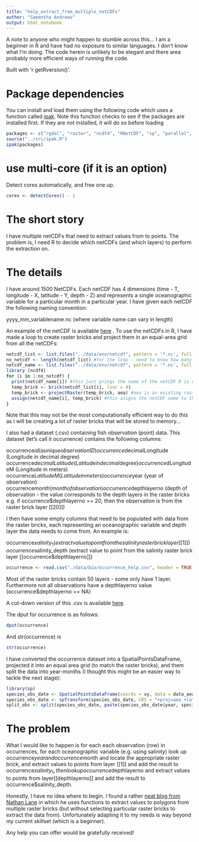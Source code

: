 ```yaml
---
title: "help_extract_from_multiple_netCDFs"
author: "Samantha Andrews"
output: html_notebook
---
```


A note to anyone who might happen to stumble across this... I am a beginner in R and have had no exposure to similar languages. I don't know what I'm doing. The code herein is unlikely to be elegant and there area probably more efficient ways of running the code.

Built with 'r getRversion()'.

# Package dependencies
You can install and load them using the following code which uses a function called [ipak](https://gist.github.com/stevenworthington/3178163). 
Note this function checks to see if the packages are installed first. If they are not installed, it will do so before loading
```r
packages <- c("rgdal", "raster", "ncdf4", "RNetCDF", "sp", "parallel", "magrittr", "data.table") 
source("../src/ipak.R")
ipak(packages)
```

# use multi-core (if it is an option)
Detect cores automatically, and free one up.
```r
cores <- detectCores() - 1
```

# The short story

I have multiple netCDFs that need to extract values from to points. The problem is, I need R to decide which netCDFs (and which layers) to perform the extraction on.

# The details

I have around 1500 NetCDFs. Each netCDF has 4 dimensions (time - T, longitude - X, latitude - Y, depth - Z) and represents a single oceanographic variable for a particular month in a particular year. I have given each netCDF the following naming convention:

yyyy_mm_variablename.nc (where variable name can vary in length)

An example of the netCDF is available [here](https://drive.google.com/file/d/1y2XU5RzUBRLgTXkql667a5o_PVk5LMTP/view?usp=sharing) . To use the netCDFs in R, I have made a loop to create raster bricks and project them in an equal-area grid from all the netCDFs:

```r
netcdf_list <- list.files("../data/env/netcdf", pattern = '*.nc', full.names = TRUE) #true means the full path is included
no_netcdf <- length(netcdf_list) #for the loop - need to know how many files to cycle through
netcdf_name <- list.files("../data/env/netcdf", pattern = '*.nc', full.names = FALSE) #false means the path is not included
library (ncdf4)
for (i in 1:no_netcdf) {
  print(netcdf_name[i]) #this just prings the name of the netCDF R is working on
  temp_brick <- brick(netcdf_list[i], lvar = 4)
  temp_brick <- projectRaster(temp_brick, aea) #aea is an existing raster in the projection I want that I created (environmental_data_preperation)
  assign(netcdf_name[i], temp_brick) #this asigns the netCDF name to the raster brick
}
```

Note that this may not be the most computationally efficient way to do this as I will be creating a lot of raster bricks that will be stored to memory… 

I also had a dataset (.csv) containing fish observation (point) data. This dataset (let's call it occurrence) contains the following columns:

occurrence$id (a unique observation ID)
occurrence$decimalLongitude (Longitude in decimal degree)
occurrence$decimalLatitude (Latitude in decimal degree)
occurrence$dLongitudeM (Longitude in meters)
occurrence$LatitudeM (Latitude in meters)
occurrence$year (year of observation)
occurrence$month (month of observation)
occurrence$depthlayerno (depth of observation - the value corresponds to the depth layers in the raster bricks e.g. if occurrence$depthlayerno == 20, then the observation is from the raster brick layer [[20]])

I then have some empty columns that need to be populated with data from the raster bricks, each representing an oceanographic variable and depth layer the data needs to come from. An example is:

occurrence$salinity_1 (extract value to point from the salinity raster brick layer [[1]])
occurrence$salinity_depth (extract value to point from the salinity raster brick layer [[occurrence$depthlayerno]])

```r
occurrence <- read.csv("./data/bio/occurrence_help.csv", header = TRUE)
```


Most of the raster bricks contain 50 layers - some only have 1 layer. Furthermore not all observations have a depthlayerno value (occurrence$depthlayerno == NA)

A cut-down version of this .csv is available [here](https://drive.google.com/file/d/13ZTZC48o2i0ZktobfukHjaTMh7Qbrfei/view?usp=sharing). 

The dput for occurrence is as follows:

```r
dput(occurrence)
```

And str(occurrence) is

```r
str(occurrence)
```

I have converted the occurrence dataset into a SpatialPointsDataFrame, projected it into an equal area grid (to match the raster bricks), and them split the data into year-months (I thought this might be an easier way to tackle the next stage):

```r
library(sp)
species_obs_date <- SpatialPointsDataFrame(coords = xy, data = data_aea, proj4string = CRS("+proj=longlat +datum=WGS84 +ellps=WGS84 +towgs84=0,0,0")) #convert into a spatialpoints dataframe to do the extraction
species_obs_date <- spTransform(species_obs_date, CRS = "+proj=aea +lat_1=50 +lat_2=70 +lat_0=40 +lon_0=-60 +x_0=0 +y_0=0 +ellps=GRS80 +datum=NAD83 +units=m +no_defs") #need to reproject.... note -60 used to be -91. Changed to 'straighten up'
split_obs <- split(species_obs_date, paste(species_obs_date$year, species_obs_date$month))
```

# The problem

What I would like to happen is for each  each observation (row) in occurrences, for each oceanographic variable (e.g. using salinity) look up occurrence$year and occurrence$month and locate the appropriate raster brick, and extract values to points from layer [[1]] and add the result to occurrence$salinity_1, then look up occurrence$depthlayerno and extract values to points from layer[[depthlayerno]] and add the result to occurrence$salinity_depth.

Honestly, I have no idea where to begin. I found a rather [neat blog from Nathan Lane](http://nathanlane.info/tutorial/2016/01/02/gisfunctional.html) in which he uses functions to extract values to polygons from multiple raster bricks (but without selecting particular raster bricks to extract the data from). Unfortunately adapting it to my needs is way beyond my current skillset (which is a beginner).

Any help you can offer would be gratefully received!
